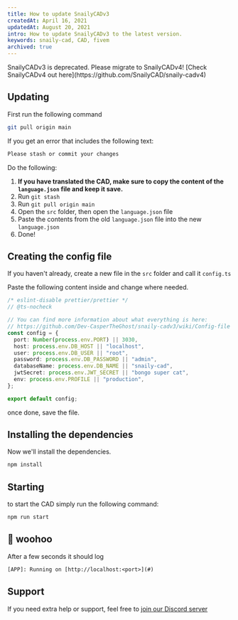 ```yaml
---
title: How to update SnailyCADv3
createdAt: April 16, 2021
updatedAt: August 20, 2021
intro: How to update SnailyCADv3 to the latest version.
keywords: snaily-cad, CAD, fivem
archived: true
---
```


<Info color="#F59E0B" title="Deprecation warning">
  SnailyCADv3 is deprecated. Please migrate to SnailyCADv4! [Check SnailyCADv4 out
  here](https://github.com/SnailyCAD/snaily-cadv4)
</Info>

## Updating

First run the following command

```bash --command=true
git pull origin main
```

If you get an error that includes the following text:

```txt
Please stash or commit your changes
```

Do the following:

1. **If you have translated the CAD, make sure to copy the content of the `language.json` file and keep it save.**
2. Run `git stash`
3. Run `git pull origin main`
4. Open the `src` folder, then open the `language.json` file
5. Paste the contents from the old `language.json` file into the new `language.json`
6. Done!

## Creating the config file

If you haven't already, create a new file in the `src` folder and call it `config.ts`

Paste the following content inside and change where needed.

```typescript:src/config.ts
/* eslint-disable prettier/prettier */
// @ts-nocheck

// You can find more information about what everything is here:
// https://github.com/Dev-CasperTheGhost/snaily-cadv3/wiki/Config-file
const config = {
  port: Number(process.env.PORT) || 3030,
  host: process.env.DB_HOST || "localhost",
  user: process.env.DB_USER || "root",
  password: process.env.DB_PASSWORD || "admin",
  databaseName: process.env.DB_NAME || "snaily-cad",
  jwtSecret: process.env.JWT_SECRET || "bongo super cat",
  env: process.env.PROFILE || "production",
};

export default config;
```

once done, save the file.

## Installing the dependencies

Now we'll install the dependencies.

```bash --command=true
npm install
```

## Starting

to start the CAD simply run the following command:

```bash --command=true
npm run start
```

## 🎉 woohoo

After a few seconds it should log

```txt
[APP]: Running on [http://localhost:<port>](#)
```

## Support

If you need extra help or support, feel free to [join our Discord server](https://discord.gg/eGnrPqEH7U)
